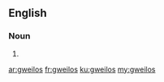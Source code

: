 ==English==

===Noun===
{{head|en|noun plural form}}

# {{plural of|gweilo|lang=en}}

[[ar:gweilos]]
[[fr:gweilos]]
[[ku:gweilos]]
[[my:gweilos]]